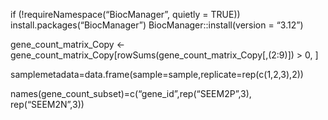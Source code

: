 if (!requireNamespace("BiocManager", quietly = TRUE))
    install.packages("BiocManager")
BiocManager::install(version = "3.12")


gene_count_matrix_Copy <- gene_count_matrix_Copy[rowSums(gene_count_matrix_Copy[,(2:9)]) > 0, ]

samplemetadata=data.frame(sample=sample,replicate=rep(c(1,2,3),2))

names(gene_count_subset)=c("gene_id",rep("SEEM2P",3), rep("SEEM2N",3))